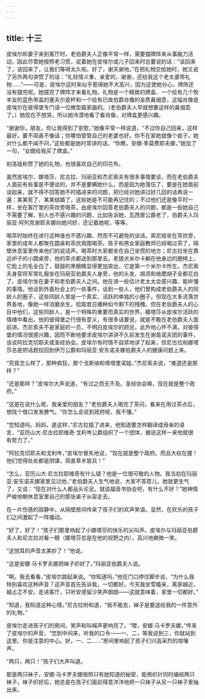 ```yaml
---
---
---
```

title: 十三
---



皮埃尔和妻子来到客厅时，老伯爵夫人正像平常一样，需要摆牌阵来从事脑力活动，因此尽管她按照老习惯，说着她在皮埃尔或儿子回来时总要说的话：“该回来了，该回来了，让我们等得太久啦。好了，谢天谢地。”在把礼物交给她时，她又说了另外两句讲惯了的话：“礼轻情义重，亲爱的，谢谢，还给我这个老太婆带礼物……”——可是，皮埃尔这时来似乎惹得她不大高兴，因为这使她分心，牌阵还没有摆完呢。她摆完了牌阵才来看礼物。礼物是一个精致的牌盒、一个绘有几个牧羊女的蓝色带盖的塞夫尔瓷杯和一个绘有已故伯爵肖像的金质鼻烟壶，这幅肖像是皮埃尔在彼得堡专门请一位微型画家画的。（老伯爵夫人早就想要这样的鼻烟壶了。）她现在不想哭，所以她冷漠地看了看肖像，对牌盒更感兴趣。

“谢谢你，朋友，你让我得到了安慰，”她像平常一样说道，“不过你自己回来，这样最好。要不简直不像话；你哪怕管管自己的老婆也好。你不在家她就像个疯子。她对什么都不闻不问，”这些都是她时常讲的话。“你瞧，安娜·季莫费耶夫娜，”她加了一句，“女婿给我买了牌盒。”

别洛娃称赞了她的礼物，也很喜欢自己的印花布。

虽然皮埃尔、娜塔莎、尼古拉、玛丽亚和杰尼索夫有很多事情要谈，而在老伯爵夫人面前有些事是不便谈的，并不是要瞒她什么，而是因为她落伍了，要是在她面前谈起来，就不得不回答她不时插进来的问题，把已经对她讲过好几回的话再说一遍：某某死了、某某结婚了，这些她是不可能再记住的；不过他们还是像平时一样，坐在客厅里的茶炊旁喝茶，由皮埃尔回答老伯爵夫人的问题，都是一些她自己不需要了解、别人也不感兴趣的问题，比如告诉她，瓦西里公爵老了，伯爵夫人玛丽亚·阿列克谢耶夫娜向她问好，还记着她呢，等等。

喝茶时始终在进行这种谁也不感兴趣、然而不可避免的谈话。索尼娅坐在茶炊旁，家里的成年人都聚在圆桌和茶炊周围喝茶。孩子和男女家庭教师已经喝过茶了，隔壁休息室里传来他们的说话声。喝茶时大家都坐在自己坐惯的地方；尼古拉坐在靠近炉子的小圆桌旁，他的茶点都送到那里去。老猎犬米尔卡躺在他身边的圈椅上，它脸上的毛全白了，鼓鼓的黑眼睛显得更加突出，它是第一个米尔卡所生。杰尼索夫身穿将军常礼服坐在玛丽亚伯爵夫人身旁，他的头发、胡须和络腮胡子全都花白了。皮埃尔坐在妻子和老伯爵夫人之间。他在讲一些估计老太太会感兴趣、能听懂的事情。他谈到外面社会上的一些事件，谈到一些人，他们曾构成老伯爵夫人的同龄人的圈子，这些同龄人曾是一个真实、活跃的单独的小圈子，但现在大多流落世界各地，像她一样消磨余生，拾取昔日播种如今剩下的残穗。但在老伯爵夫人的心目中他们，这些同龄人，是一个特殊的重要而真实的世界。娜塔莎从皮埃尔活跃的情绪中看出，他的彼得堡之行很有意义，有很多话要说，就是不敢在老伯爵夫人面前讲。杰尼索夫不是家庭的一员，不明白皮埃尔的顾忌，此外他心怀不满，对彼得堡的情况很感兴趣，因而不断地要求皮埃尔讲讲不久前发生在谢苗诺夫团的事件，谈谈阿拉克切耶夫或圣经协会。皮埃尔有时情不自禁地讲了起来，但尼古拉和娜塔莎总是把话题拉回到伊万公爵和玛丽亚·安东诺夫娜伯爵夫人的健康问题上来。

“究竟怎么样了，那种疯狂，那个戈斯纳和塔塔里诺娃，”杰尼索夫说，“难道还是那样？”

“还是那样？”皮埃尔大声说道，“有过之而无不及。圣经协会嘛，现在就是整个政府。”

“这是在说什么呢，我亲爱的朋友？”老伯爵夫人喝完了茶问，看来在用过茶点后，想找个借口发发脾气。“你怎么会说到政府呢，我不懂。”

“您知道吗，妈妈，是这样，”尼古拉插了进来，他知道要怎样翻译成母亲的语言，“亚历山大·尼古拉耶维奇·戈利岑公爵组织了一个团体，据说这样一来他就很有势力了。”

“阿拉克切耶夫和戈利岑，”皮埃尔冒失地说，“现在就是整个政府。而且大权在握！他们觉得处处都是阴谋，简直草木皆兵！”

“怎么，亚历山大·尼古拉耶维奇有什么错？他是一位很可敬的人物。我当初在玛丽亚·安东诺夫娜家里见过他，”老伯爵夫人生气地说，大家不答茬儿，她就更生气了，又说：“现在对什么人都品头论足。就说福音书协会吧，有什么不好？”她神情严峻地朝休息室里自己的那张桌子从容走去。

在一片伤感的寂静中，从隔壁房间传来了孩子们的欢声笑语。显然，在欢乐的孩子们之间激起了一阵骚动。

“好了，好了！”孩子们那里响起了小娜塔莎的快乐的尖叫声。皮埃尔与玛丽亚伯爵夫人和尼古拉对看一眼（娜塔莎总是在他的视野之内），高兴地微微一笑。

“这悦耳的声音太美妙了！”他说。

“这是安娜·马卡罗夫娜把袜子织好了。”玛丽亚伯爵夫人说。

“啊，我去看看，”皮埃尔跳起来说。“你知道吗，”他在门口停住脚步说，“为什么我特别喜欢这种声音？这声音首先告诉我，一切都好。今天我坐雪橇来，离家越近，越忐忑不安。走进客厅，只听安德留沙笑声朗朗——这就意味着，家里一切都好。”

“知道，我知道这种心情，”尼古拉附和道，“我不能去，袜子是要送给我的一件意外的礼物。”

皮埃尔走进孩子们的房间，笑声和叫喊声更响亮了。“喂，安娜·马卡罗夫娜，”传来了皮埃尔的声音，“您到中间来，听我的口令——一、二，等我说到三，你就站到这里。你是注意的中心。好，一、二……”房间里响起了孩子们兴高采烈的喧嚷声。

“两只，两只！”孩子们大声叫道。

那是两只袜子，安娜·马卡罗夫娜按照只有她知道的秘密，能用织针同时编结两只袜子，袜子织好后，她总是在孩子们面前得意洋洋地把一只袜子从另一只袜子里抽出来。
